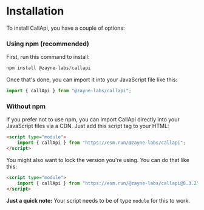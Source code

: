 # Installation

To install CallApi, you have a couple of options:

### Using npm (recommended)

First, run this command to install:

```js npm2yarn copy
npm install @zayne-labs/callapi
```

Once that's done, you can import it into your JavaScript file like this:

```js filename="bulaba.js"
import { callApi } from "@zayne-labs/callapi";
```

### Without npm

If you prefer not to use npm, you can import CallApi directly into your JavaScript files via a CDN. Just add this script tag to your HTML:

```html
<script type="module">
	import { callApi } from "https://esm.run/@zayne-labs/callapi";
</script>
```

You might also want to lock the version you're using. You can do that like this:

```html
<script type="module">
	import { callApi } from "https://esm.run/@zayne-labs/callapi@0.3.2";
</script>
```

**Just a quick note:** Your script needs to be of type `module` for this to work.
